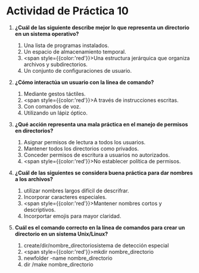 # Actividad de Práctica 10

1. **¿Cuál de las siguiente describe mejor lo que representa un directorio en un sistema operativo?**
    1. Una lista de programas instalados.
    2. Un espacio de almacenamiento temporal.
    3. <span style={{color:'red'}}>Una estructura jerárquica que organiza archivos y subdirectorios.</span>
    4. Un conjunto de configuraciones de usuario.

2. **¿Cómo interactúa un usuario con la línea de comando?**
    1. Mediante gestos táctiles.
    2. <span style={{color:'red'}}>A través de instrucciones escritas.</span>
    3. Con comandos de voz.
    4. Utilizando un lápiz óptico.

3. **¿Qué acción representa una mala práctica en el manejo de permisos en directorios?**
    1. Asignar permisos de lectura a todos los usuarios.
    2. Mantener todos los directorios como privados.
    3. Conceder permisos de escritura a usuarios no autorizados.
    4. <span style={{color:'red'}}>No establecer política de permisos.</span>

4. **¿Cuál de las siguientes se considera buena práctica para dar nombres a los archivos?**
    1. utilizar nombres largos difícil de descrifrar.
    2. Incorporar caracteres especiales.
    3. <span style={{color:'red'}}>Mantener nombres cortos y descriptivos.</span>
    4. Incorportar emojis para mayor claridad.

5. **Cuál es el comando correcto en la línea de comandos para crear un directorio en un sistema Unix/Linux?**
    1. create/dir/nombre_directoriosistema de detección especial
    2. <span style={{color:'red'}}>mkdir nombre_directorio</span>
    3. newfolder -name nombre_directorio
    4. dir /make nombre_directorio
